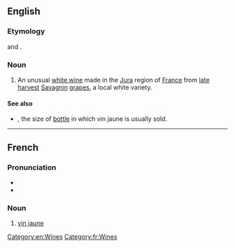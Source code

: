 ==English==

===Etymology===
{{etyl|fr|en}} {{m|fr|vin||wine}} and {{m|fr|jaune||yellow}}.

===Noun===
{{wikipedia}}
{{en-noun|vins jaunes}}

# An unusual [[white wine]] made in the [[Jura]] region of [[France]] from [[late harvest]] [[Savagnin]] [[grapes]], a local white variety.

====See also====
* {{l|en|clavelin}}, the size of [[bottle]] in which vin jaune is usually sold.

[[Category:en:Wines]]

----

==French==

===Pronunciation===
* {{fr-IPA}}
* {{audio|fr|LL-Q150 (fra)-WikiLucas00-vin jaune.wav|Audio}}

===Noun===
{{fr-noun|m|vins jaunes}}

# [[vin jaune#English|vin jaune]]

[[Category:fr:Wines]]